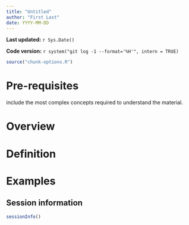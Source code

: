 ```yaml
---
title: "Untitled"
author: "First Last"
date: YYYY-MM-DD
---
```


**Last updated:** `r Sys.Date()`

**Code version:** `r system("git log -1 --format='%H'", intern = TRUE)`

```r
source("chunk-options.R")
```

# Pre-requisites

include the most complex concepts required to understand the material.

# Overview

# Definition

# Examples

## Session information

```r
sessionInfo()
```
